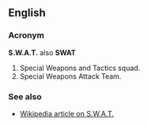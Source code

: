 ==English==
===Acronym===
'''S.W.A.T.''' also '''SWAT'''
# Special Weapons and Tactics squad.
# Special Weapons Attack Team.
===See also===
*[[w:SWAT|Wikipedia article on S.W.A.T.]]